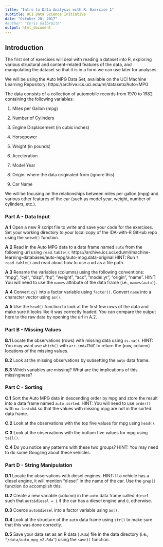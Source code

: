 ```yaml
---
title: "Intro to Data Analysis with R: Exercise 1"
subtitle: UCI Data Science Initiative
date: "October 20, 2017"
#author: "Chris Galbraith"
output: html_document
---
```


## Introduction

The first set of exercises will deal with reading a dataset into R, exploring various structural and content-related features of the data, and manipulating the dataset so that it is in a form we can use later for analyses. 

We will be using the Auto MPG Data Set, available on the UCI Machine Learning Repository; https://archive.ics.uci.edu/ml/datasets/Auto+MPG

The data consists of a collection of automobile records from 1970 to 1982 containing the following variables:

1. Miles per Gallon (mpg) 

2. Number of Cylinders

3. Engine Displacement (in cubic inches)

4. Horsepower

5. Weight (in pounds) 

6. Acceleration

7. Model Year

8. Origin: where the data originated from (ignore this)

9. Car Name

We will be focusing on the relationships between miles per gallon (mpg) and various other features of the car (such as model year, weight, number of cylinders, etc.). 


### Part A - Data Input
**A.1** Open a new R script file to write and save your code for the exercises. Set your working directory to your local copy of the IDA-with-R GitHub repo using the ```setwd()``` function.

**A.2** Read in the Auto MPG data to a data frame named ```auto``` from the following url using ```read.table()```:  https://archive.ics.uci.edu/ml/machine-learning-databases/auto-mpg/auto-mpg.data-original HINT: Run ```?read.table()``` and read about how to use a url as a file path.

**A.3** Rename the variables (columns) using the following conventions: "mpg", "cyl", "disp", "hp", "weight", "acc", "model.yr", "origin", "name". HINT: You will need to use the ```names``` attribute of the data frame (i.e., ```names(auto)```).

**A.4** Convert ```cyl``` into a factor variable using ```factor()```. Convert ```name``` into a character vector using ```as()```.

**A.5** Use the ```head()``` function to look at the first few rows of the data and make sure it looks like it was correctly loaded. You can compare the output here to the raw data by opening the url in A.2.


### Part B - Missing Values
**B.1** Locate the observations (rows) with missing data using ```is.na()```. HINT: You may want use ```which()``` with ```arr.ind=TRUE``` to return the (row, column) locations of the missing values.

**B.2** Look at the missing observations by subsetting the ```auto``` data frame.

**B.3** Which variables are missing? What are the implications of this missingness? 


### Part C - Sorting
**C.1** Sort the Auto MPG data in descending order by mpg and store the result into a data frame named ```auto.sorted```. HINT: You will need to use ```order()``` with ```na.last=NA``` so that the values with missing mpg are not in the sorted data frame.

**C.2** Look at the observations with the top five values for mpg using ```head()```. 

**C.3** Look at the observations with the bottom five values for mpg using ```tail()```.

**C.4** Do you notice any patterns with these two groups? HINT: You may need to do some Googling about these vehicles. 


### Part D - String Manipulation
**D.1** Locate the observations with diesel engines. HINT: If a vehicle has a diesel engine, it will mention "diesel" in the name of the car. Use the ```grep()``` function do accomplish this.

**D.2** Create a new variable (column) in the ```auto``` data frame called ```diesel``` such that ```auto$diesel = 1``` if the car has a diesel engine and ```0```, otherwise.

**D.3** Coerce ```auto$diesel``` into a factor variable using ```as()```.

**D.4** Look at the structure of the ```auto``` data frame using ```str()``` to make sure that this was done correctly.

**D.5** Save your data set as an R data (```.Rda```) file in the data directory (i.e.,  ```"/data/auto_mpg_v2.Rda"```) using the ```save()``` function.
